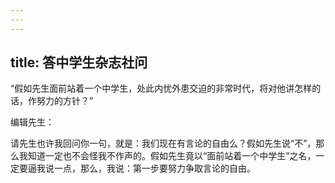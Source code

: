 ```yaml
---
---
---
```

title: 答中学生杂志社问
---



“假如先生面前站着一个中学生，处此内忧外患交迫的非常时代，将对他讲怎样的话，作努力的方针？”

编辑先生：

请先生也许我回问你一句，就是：我们现在有言论的自由么？假如先生说“不”，那么我知道一定也不会怪我不作声的。假如先生竟以“面前站着一个中学生”之名，一定要逼我说一点，那么，我说：第一步要努力争取言论的自由。